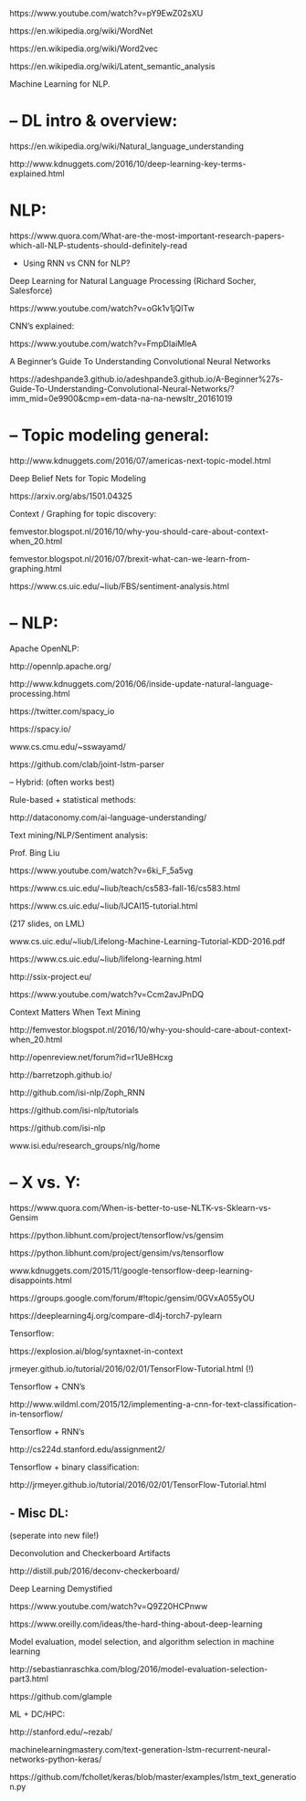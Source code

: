 

https://www.youtube.com/watch?v=pY9EwZ02sXU 

https://en.wikipedia.org/wiki/WordNet 

https://en.wikipedia.org/wiki/Word2vec 

https://en.wikipedia.org/wiki/Latent_semantic_analysis



Machine Learning for NLP.

# -- DL intro & overview:

https://en.wikipedia.org/wiki/Natural_language_understanding

http://www.kdnuggets.com/2016/10/deep-learning-key-terms-explained.html

# NLP:

https://www.quora.com/What-are-the-most-important-research-papers-which-all-NLP-students-should-definitely-read

- Using RNN vs CNN for NLP?

Deep Learning for Natural Language Processing (Richard Socher, Salesforce)

https://www.youtube.com/watch?v=oGk1v1jQITw 

CNN's explained:

https://www.youtube.com/watch?v=FmpDIaiMIeA

A Beginner's Guide To Understanding Convolutional Neural Networks

https://adeshpande3.github.io/adeshpande3.github.io/A-Beginner%27s-Guide-To-Understanding-Convolutional-Neural-Networks/?imm_mid=0e9900&cmp=em-data-na-na-newsltr_20161019

# -- Topic modeling general:

http://www.kdnuggets.com/2016/07/americas-next-topic-model.html

Deep Belief Nets for Topic Modeling

https://arxiv.org/abs/1501.04325

Context / Graphing for topic discovery:

femvestor.blogspot.nl/2016/10/why-you-should-care-about-context-when_20.html 

femvestor.blogspot.nl/2016/07/brexit-what-can-we-learn-from-graphing.html

https://www.cs.uic.edu/~liub/FBS/sentiment-analysis.html

# -- NLP:

Apache OpenNLP:

http://opennlp.apache.org/

http://www.kdnuggets.com/2016/06/inside-update-natural-language-processing.html

https://twitter.com/spacy_io 

https://spacy.io/ 

www.cs.cmu.edu/~sswayamd/ 

https://github.com/clab/joint-lstm-parser

-- Hybrid: (often works best)

Rule-based + statistical methods:

http://dataconomy.com/ai-language-understanding/


Text mining/NLP/Sentiment analysis:

Prof. Bing Liu

https://www.youtube.com/watch?v=6ki_F_5a5vg

https://www.cs.uic.edu/~liub/teach/cs583-fall-16/cs583.html

https://www.cs.uic.edu/~liub/IJCAI15-tutorial.html

(217 slides, on LML)

www.cs.uic.edu/~liub/Lifelong-Machine-Learning-Tutorial-KDD-2016.pdf

https://www.cs.uic.edu/~liub/lifelong-learning.html

http://ssix-project.eu/

https://www.youtube.com/watch?v=Ccm2avJPnDQ


Context Matters When Text Mining

http://femvestor.blogspot.nl/2016/10/why-you-should-care-about-context-when_20.html

http://openreview.net/forum?id=r1Ue8Hcxg

http://barretzoph.github.io/ 

http://github.com/isi-nlp/Zoph_RNN 

https://github.com/isi-nlp/tutorials

https://github.com/isi-nlp 

www.isi.edu/research_groups/nlg/home

# -- X vs. Y:

https://www.quora.com/When-is-better-to-use-NLTK-vs-Sklearn-vs-Gensim 

https://python.libhunt.com/project/tensorflow/vs/gensim

https://python.libhunt.com/project/gensim/vs/tensorflow 

www.kdnuggets.com/2015/11/google-tensorflow-deep-learning-disappoints.html 

https://groups.google.com/forum/#!topic/gensim/0GVxA055yOU

https://deeplearning4j.org/compare-dl4j-torch7-pylearn

Tensorflow:

https://explosion.ai/blog/syntaxnet-in-context

jrmeyer.github.io/tutorial/2016/02/01/TensorFlow-Tutorial.html (!)


Tensorflow + CNN's

http://www.wildml.com/2015/12/implementing-a-cnn-for-text-classification-in-tensorflow/

Tensorflow + RNN's

http://cs224d.stanford.edu/assignment2/

Tensorflow + binary classification:

http://jrmeyer.github.io/tutorial/2016/02/01/TensorFlow-Tutorial.html

## - Misc DL:

(seperate into new file!)

Deconvolution and Checkerboard Artifacts

http://distill.pub/2016/deconv-checkerboard/ 

Deep Learning Demystified 

https://www.youtube.com/watch?v=Q9Z20HCPnww

https://www.oreilly.com/ideas/the-hard-thing-about-deep-learning

Model evaluation, model selection, and algorithm selection in machine learning

http://sebastianraschka.com/blog/2016/model-evaluation-selection-part3.html

https://github.com/glample

ML +  DC/HPC:

http://stanford.edu/~rezab/

machinelearningmastery.com/text-generation-lstm-recurrent-neural-networks-python-keras/

https://github.com/fchollet/keras/blob/master/examples/lstm_text_generation.py 


